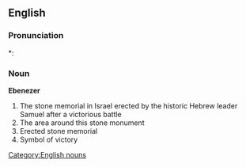 ==English==
{{wikipedia}}
{{rfv}}

===Pronunciation===
*: {{rhymes|iːzə(r)}}

===Noun===
'''Ebenezer'''

# The stone memorial in Israel erected by the historic Hebrew leader Samuel after a victorious battle
# The area around this stone monument
# Erected stone memorial
# Symbol of victory

[[Category:English nouns]]